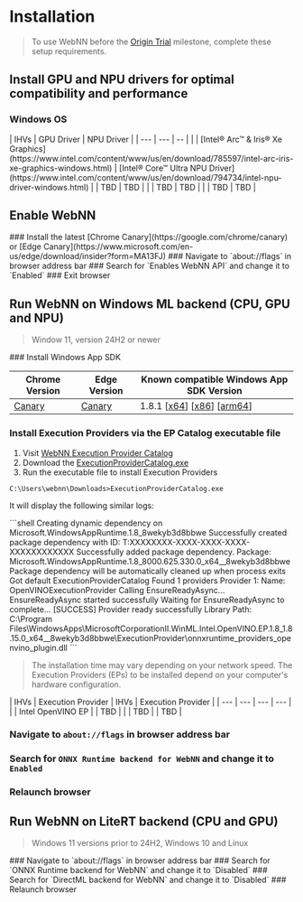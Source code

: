 
# Installation

> <InfoIcon /> To use WebNN before the [Origin Trial](https://developer.chrome.com/docs/web-platform/origin-trials) milestone, complete these setup requirements.

## Install GPU and NPU drivers for optimal compatibility and performance

### Windows OS

<div className="table-center">
| IHVs | GPU Driver | NPU Driver |
| --- | --- | -- |
| <IntelIcon /> | [Intel® Arc™ & Iris® Xe Graphics](https://www.intel.com/content/www/us/en/download/785597/intel-arc-iris-xe-graphics-windows.html) | [Intel® Core™ Ultra NPU Driver](https://www.intel.com/content/www/us/en/download/794734/intel-npu-driver-windows.html)
| <AMDIcon /> | TBD | TBD |
| <NvidiaIcon /> | TBD | TBD |
| <QualcommIcon /> | TBD | TBD |
</div>

## Enable WebNN

<Steps>
### Install the latest [Chrome Canary](https://google.com/chrome/canary) or [Edge Canary](https://www.microsoft.com/en-us/edge/download/insider?form=MA13FJ)
### Navigate to `about://flags` in browser address bar
### Search for `Enables WebNN API` and change it to `Enabled`
### Exit browser
</Steps>

## Run WebNN on Windows ML backend (CPU, GPU and NPU)

> <InfoIcon /> Window 11, version 24H2 or newer

<Steps>
### Install Windows App SDK

| Chrome Version | Edge Version | Known compatible Windows App SDK Version |
| --- | --- | -- |
| [Canary](https://google.com/chrome/canary) | [Canary](https://www.microsoft.com/en-us/edge/download/insider?form=MA13FJ) | 1.8.1 [[x64](https://aka.ms/windowsappsdk/1.8/1.8.250916003/windowsappruntimeinstall-x64.exe)] [[x86](https://aka.ms/windowsappsdk/1.8/1.8.250916003/windowsappruntimeinstall-x86.exe)] [[arm64](https://aka.ms/windowsappsdk/1.8/1.8.250916003/windowsappruntimeinstall-arm64.exe)] |

### Install Execution Providers via the EP Catalog executable file

1. Visit [WebNN Execution Provider Catalog](https://github.com/ibelem/webnn-execution-provider-catalog/releases/tag/1.8_8wekyb3d8bbwe)
2. Download the [ExecutionProviderCatalog.exe](https://github.com/ibelem/webnn-execution-provider-catalog/releases/download/1.8_8wekyb3d8bbwe/ExecutionProviderCatalog.exe)
3. Run the executable file to install Execution Providers

```shell
C:\Users\webnn\Downloads>ExecutionProviderCatalog.exe
```
It will display the following similar logs:

<div className="shell-font-small">
```shell
Creating dynamic dependency on Microsoft.WindowsAppRuntime.1.8_8wekyb3d8bbwe
Successfully created package dependency with ID: T:XXXXXXXX-XXXX-XXXX-XXXX-XXXXXXXXXXXX
Successfully added package dependency. Package: Microsoft.WindowsAppRuntime.1.8_8000.625.330.0_x64__8wekyb3d8bbwe
Package dependency will be automatically cleaned up when process exits
Got default ExecutionProviderCatalog
Found 1 providers
Provider 1:
    Name: OpenVINOExecutionProvider
    Calling EnsureReadyAsync...
    EnsureReadyAsync started successfully
    Waiting for EnsureReadyAsync to complete...
    [SUCCESS] Provider ready successfully
    Library Path: C:\Program Files\WindowsApps\MicrosoftCorporationII.WinML.Intel.OpenVINO.EP.1.8_1.8.15.0_x64__8wekyb3d8bbwe\ExecutionProvider\onnxruntime_providers_openvino_plugin.dll
```
</div>

> <InfoIcon /> The installation time may vary depending on your network speed. The Execution Providers (EPs) to be installed depend on your computer's hardware configuration.


<div className="table-center">
| IHVs | Execution Provider | IHVs | Execution Provider |
| --- | --- | --- | --- |
| <IntelIcon /> | Intel OpenVINO EP | <AMDIcon /> | TBD |
| <NvidiaIcon /> | TBD | <QualcommIcon /> | TBD |
</div>

### Navigate to `about://flags` in browser address bar
### Search for `ONNX Runtime backend for WebNN` and change it to `Enabled`
### Relaunch browser
</Steps>

## Run WebNN on LiteRT backend (CPU and GPU)

> <InfoIcon /> Windows 11 versions prior to 24H2, Windows 10 and Linux

<Steps>
### Navigate to `about://flags` in browser address bar
### Search for `ONNX Runtime backend for WebNN` and change it to `Disabled`
### Search for `DirectML backend for WebNN` and change it to `Disabled`
### Relaunch browser
</Steps>